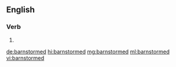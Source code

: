 ==English==

===Verb===
{{head|en|verb form}}

# {{en-past of|barnstorm}}

[[de:barnstormed]]
[[hi:barnstormed]]
[[mg:barnstormed]]
[[ml:barnstormed]]
[[vi:barnstormed]]